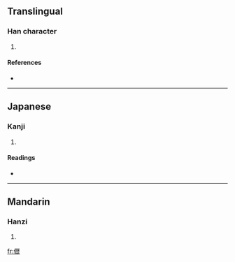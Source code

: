 ==Translingual==

===Han character===
{{Han char|rn=9|rad=人|as=16|sn=18|four=2121<sub>1</sub>|canj=人一竹一 (OMHM)}}

# {{defn|Han}}

====References====
* {{Han ref|kx=0121.110|dkj=01275|dj=0255.120|hdz=10236.060|uh=512E|ud=20782|bh=EFB9|bd=61369}}

----

==Japanese==

===Kanji===
{{ja-kanji|grade=|rs=人16}}

# {{defn|Japanese}}

====Readings====
* {{ja-readings|on=[[れき]] (reki), [[りゃく]] (ryaku)|kun=}}

----

==Mandarin==

===Hanzi===
{{cmn-hanzi|pin=[[lì]] ([[li4]])|wg=li<sup>4</sup>}}

# {{defn|Mandarin}}

[[fr:儮]]